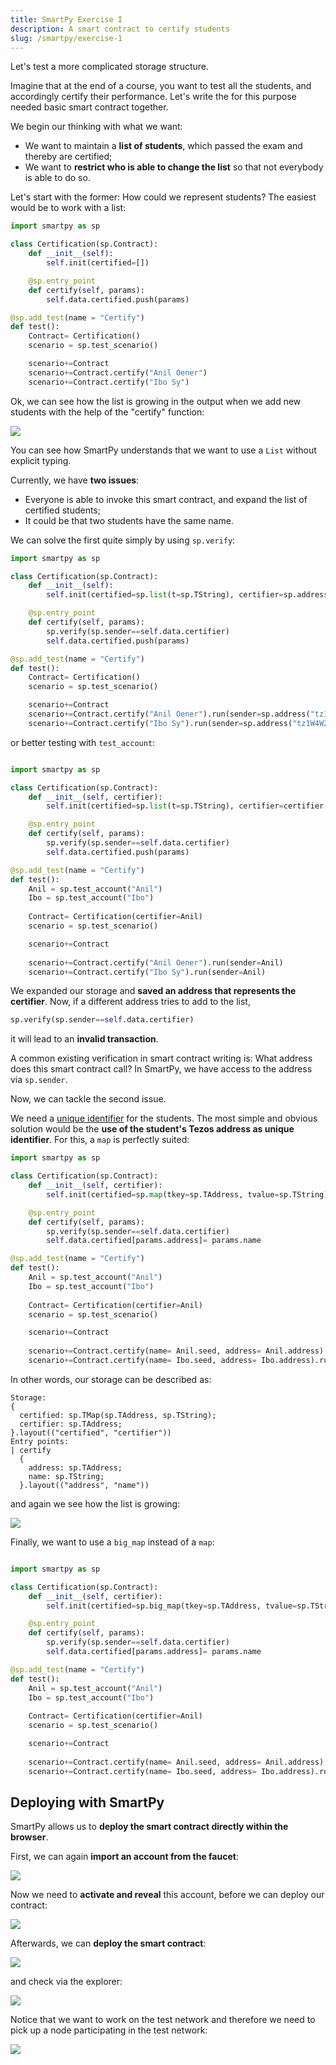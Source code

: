 ```yaml
---
title: SmartPy Exercise I
description: A smart contract to certify students
slug: /smartpy/exercise-1
---
```


Let's test a more complicated storage structure.

Imagine that at the end of a course, you want to test all the students, and accordingly certify their performance. Let's write the for this purpose needed basic smart contract together.

We begin our thinking with what we want:

- We want to maintain a **list of students**, which passed the exam and thereby are certified;
- We want to **restrict who is able to change the list** so that not everybody is able to do so.

Let's start with the former: How could we represent students? The easiest would be to work with a list:

```python
import smartpy as sp

class Certification(sp.Contract):
    def __init__(self):
        self.init(certified=[])

    @sp.entry_point
    def certify(self, params):
        self.data.certified.push(params)

@sp.add_test(name = "Certify")
def test():
    Contract= Certification()
    scenario = sp.test_scenario()

    scenario+=Contract
    scenario+=Contract.certify("Anil Oener")
    scenario+=Contract.certify("Ibo Sy")
```

Ok, we can see how the list is growing in the output when we add new students with the help of the "certify" function:

![](images/test1.png)

You can see how SmartPy understands that we want to use a `List` without explicit typing.

Currently, we have **two issues**:

- Everyone is able to invoke this smart contract, and expand the list of certified students;
- It could be that two students have the same name.

We can solve the first quite simply by using `sp.verify`:

```python
import smartpy as sp

class Certification(sp.Contract):
    def __init__(self):
        self.init(certified=sp.list(t=sp.TString), certifier=sp.address("tz1W4W2yFAHz7iGyQvFys4K7Df9mZL6cSKCp"))

    @sp.entry_point
    def certify(self, params):
        sp.verify(sp.sender==self.data.certifier)
        self.data.certified.push(params)

@sp.add_test(name = "Certify")
def test():
    Contract= Certification()
    scenario = sp.test_scenario()

    scenario+=Contract
    scenario+=Contract.certify("Anil Oener").run(sender=sp.address("tz1W4W2yFAHz7iGyQvFys4K7Df9mZL6cSKCp"))
    scenario+=Contract.certify("Ibo Sy").run(sender=sp.address("tz1W4W2yFAHz7iGyQvFys4K7Df9mZL6cSKCp"))
```

or better testing with `test_account`:

```python

import smartpy as sp

class Certification(sp.Contract):
    def __init__(self, certifier):
        self.init(certified=sp.list(t=sp.TString), certifier=certifier.address)

    @sp.entry_point
    def certify(self, params):
        sp.verify(sp.sender==self.data.certifier)
        self.data.certified.push(params)

@sp.add_test(name = "Certify")
def test():
    Anil = sp.test_account("Anil")
    Ibo = sp.test_account("Ibo")
    
    Contract= Certification(certifier=Anil)
    scenario = sp.test_scenario()

    scenario+=Contract
    
    scenario+=Contract.certify("Anil Oener").run(sender=Anil)
    scenario+=Contract.certify("Ibo Sy").run(sender=Anil)
```

We expanded our storage and **saved an address that represents the certifier**. Now, if a different address tries to add to the list,

```python
sp.verify(sp.sender==self.data.certifier)
```

it will lead to an **invalid transaction**.

A common existing verification in smart contract writing is: What address does this smart contract call? In SmartPy, we have access to the address via `sp.sender`.

Now, we can tackle the second issue.

We need a [unique identifier](https://en.wikipedia.org/wiki/Unique_identifier) for the students. The most simple and obvious solution would be the **use of the student's Tezos address as unique identifier**. For this, a `map` is perfectly suited:

```python
import smartpy as sp

class Certification(sp.Contract):
    def __init__(self, certifier):
        self.init(certified=sp.map(tkey=sp.TAddress, tvalue=sp.TString), certifier=certifier.address)

    @sp.entry_point
    def certify(self, params):
        sp.verify(sp.sender==self.data.certifier)
        self.data.certified[params.address]= params.name

@sp.add_test(name = "Certify")
def test():
    Anil = sp.test_account("Anil")
    Ibo = sp.test_account("Ibo")
    
    Contract= Certification(certifier=Anil)
    scenario = sp.test_scenario()

    scenario+=Contract
    
    scenario+=Contract.certify(name= Anil.seed, address= Anil.address).run(sender=Anil)
    scenario+=Contract.certify(name= Ibo.seed, address= Ibo.address).run(sender=Anil)
```

In other words, our storage can be described as:

```
Storage:
{
  certified: sp.TMap(sp.TAddress, sp.TString);
  certifier: sp.TAddress;
}.layout(("certified", "certifier"))
Entry points:
| certify
  {
    address: sp.TAddress;
    name: sp.TString;
  }.layout(("address", "name"))
```

and again we see how the list is growing:

![](images/test2.png)

Finally, we want to use a `big_map` instead of a `map`:

```python

import smartpy as sp

class Certification(sp.Contract):
    def __init__(self, certifier):
        self.init(certified=sp.big_map(tkey=sp.TAddress, tvalue=sp.TString), certifier=certifier.address)

    @sp.entry_point
    def certify(self, params):
        sp.verify(sp.sender==self.data.certifier)
        self.data.certified[params.address]= params.name

@sp.add_test(name = "Certify")
def test():
    Anil = sp.test_account("Anil")
    Ibo = sp.test_account("Ibo")
    
    Contract= Certification(certifier=Anil)
    scenario = sp.test_scenario()

    scenario+=Contract
    
    scenario+=Contract.certify(name= Anil.seed, address= Anil.address).run(sender=Anil)
    scenario+=Contract.certify(name= Ibo.seed, address= Ibo.address).run(sender=Anil)
```

## Deploying with SmartPy

SmartPy allows us to **deploy the smart contract directly within the browser**.

First, we can again **import an account from the faucet**:

![](images/faucet.png)

Now we need to **activate and reveal** this account, before we can deploy our contract:

![](images/activate.png)

Afterwards, we can **deploy the smart contract**:

![](images/origination_result.png)

and check via the explorer:

![](images/explorer.png)

Notice that we want to work on the test network and therefore we need to pick up a node participating in the test network:

![](images/node_select.png)
